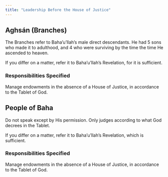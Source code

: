```yaml
---
title: "Leadership Before the House of Justice"
---
```


## Aghsán (Branches)

The Branches refer to Baha'u'llah's male direct descendants. He had 5 sons who made it to adulthood, and 4 who were surviving by the time the time He ascended to heaven.

If you differ on a matter, refer it to Baha'u'llah's Revelation, for it is sufficient.

### Responsibilities Specified

Manage endowments in the absence of a House of Justice, in accordance to the Tablet of God.

## People of Baha

Do not speak except by His permission. Only judges according to what God decrees in the Tablet.

If you differ on a matter, refer it to Baha'u'llah's Revelation, which is sufficient.

### Responsibilities Specified

Manage endowments in the absence of a House of Justice, in accordance to the Tablet of God.
